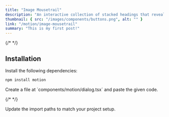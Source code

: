 ```yaml
---
title: "Image Mousetrail"
description: "An interactive collection of stacked headings that reveal individual content sections with a click."
thumbnail: { src: "/images/components/buttons.png", alt: "" }
link: "/motion/image-mousetrail"
summary: "This is my first post!"
---
```


{/* <ComponentPreview name="image-mousetrail-demo" /> */}

## Installation

<Steps>
<Step>
Install the following dependencies:
</Step>

```bash 
npm install motion
```

<Step>
    Create a file at `components/motion/dialog.tsx` and paste the given code.
</Step>

{/* <CollapsibleSource name="image-mousetrail" /> */}

<Step>Update the import paths to match your project setup.</Step>

</Steps>
